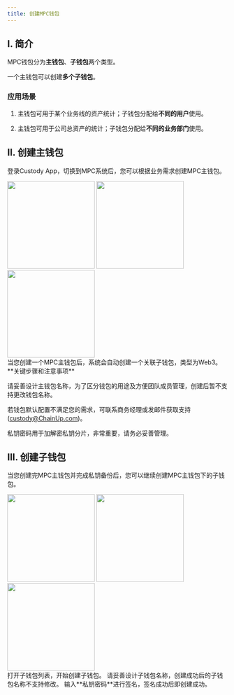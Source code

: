 ```yaml
---
title: 创建MPC钱包
---
```


## I. 简介

MPC钱包分为**主钱包**、**子钱包**两个类型。

一个主钱包可以创建**多个子钱包**。

### 应用场景

1. 主钱包可用于某个业务线的资产统计；子钱包分配给**不同的用户**使用。

2. 主钱包可用于公司总资产的统计；子钱包分配给**不同的业务部门**使用。


## II. 创建主钱包

登录Custody App，切换到MPC系统后，您可以根据业务需求创建MPC主钱包。

<div className="w-full flex items-center justify-center">
    <CardGroup cols={3}>
        <img src="/images/quickstart/mpc-main1_cn.png" width="200"/>
        <img src="/images/quickstart/mpc-main3_cn.png" width="200"/>
        <img src="/images/quickstart/mpc-main5_cn.png" width="200"/>
    </CardGroup>
</div>


<Note>
当您创建一个MPC主钱包后，系统会自动创建一个关联子钱包，类型为Web3。
</Note>


<Warning>
**关键步骤和注意事项**

请妥善设计主钱包名称，为了区分钱包的用途及方便团队成员管理，创建后暂不支持更改钱包名称。

若钱包默认配置不满足您的需求，可联系商务经理或发邮件获取支持(custody@ChainUp.com)。

私钥密码用于加解密私钥分片，非常重要，请务必妥善管理。
</Warning>



## III. 创建子钱包

当您创建完MPC主钱包并完成私钥备份后，您可以继续创建MPC主钱包下的子钱包。

<div className="w-full flex items-center justify-center">
    <CardGroup cols={3}>
        <img src="/images/quickstart/mpc-sub3_cn.png" width="200"/>
        <img src="/images/quickstart/mpc-sub5_cn.png" width="200"/>
        <img src="/images/quickstart/mpc-sub6_cn.png" width="200"/>
    </CardGroup>
</div>


<Steps>
<Step title="选择目标主钱包">
    打开子钱包列表，开始创建子钱包。
<Warning>
请妥善设计子钱包名称，创建成功后的子钱包名称不支持修改。
</Warning>

</Step>
<Step title="私钥签名创建">
    输入**私钥密码**进行签名，签名成功后即创建成功。
</Step>
</Steps>
